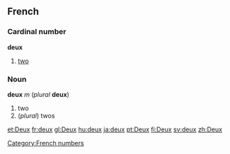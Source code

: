 ==French==
===Cardinal number===
'''deux'''

#[[two]]

===Noun===
'''deux''' ''m'' (''plural'' '''deux''')

#two
#(''plural'') twos

<!--do not add non-English translations-->

[[Category:French numbers]]

[[et:Deux]]
[[fr:deux]]
[[gl:Deux]]
[[hu:deux]]
[[ja:deux]]
[[pt:Deux]]
[[fi:Deux]]
[[sv:deux]]
[[zh:Deux]]